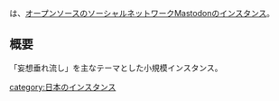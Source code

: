 {{Infobox instance
| Name          = {{Ruby|'''妄想鱒丼'''|もうそうますどん}}
| Domain        = https://delusion.ariela.jp/
| Admin         = [https://delusion.ariela.jp/@ariela ariela✳️]
| Country       = 日本
| Start         = 2017年4月14日
| Kifu          = なし
| Alias         = なし
}}{{Ruby|'''妄想鱒丼'''|もうそうますどん}}は、[[オープンソース]]のソーシャルネットワークMastodonの[[インスタンス]]。

== 概要 ==
「妄想垂れ流し」を主なテーマとした小規模インスタンス。

{{DEFAULTSORT:ariela}}
[[category:日本のインスタンス]]